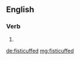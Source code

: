 ==English==

===Verb===
{{head|en}}

# {{en-past of|fisticuff}}

[[de:fisticuffed]]
[[mg:fisticuffed]]